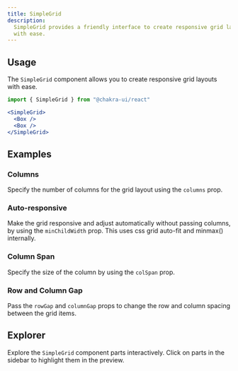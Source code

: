 ```yaml
---
title: SimpleGrid
description:
  SimpleGrid provides a friendly interface to create responsive grid layouts
  with ease.
---
```


<ExampleTabs name="simple-grid-basic" />

## Usage

The `SimpleGrid` component allows you to create responsive grid layouts with
ease.

```jsx
import { SimpleGrid } from "@chakra-ui/react"
```

```jsx
<SimpleGrid>
  <Box />
  <Box />
</SimpleGrid>
```

## Examples

### Columns

Specify the number of columns for the grid layout using the `columns` prop.

<ExampleTabs name="simple-grid-with-columns" />

### Auto-responsive

Make the grid responsive and adjust automatically without passing columns, by
using the `minChildWidth` prop. This uses css grid auto-fit and minmax()
internally.

<ExampleTabs name="simple-grid-with-autofit" />

### Column Span

Specify the size of the column by using the `colSpan` prop.

<ExampleTabs name="simple-grid-with-col-span" />

### Row and Column Gap

Pass the `rowGap` and `columnGap` props to change the row and column spacing
between the grid items.

<ExampleTabs name="simple-grid-with-row-and-col-gap" />

## Explorer

Explore the `SimpleGrid` component parts interactively. Click on parts in the
sidebar to highlight them in the preview.

<Explorer name="simple-grid-basic" />
